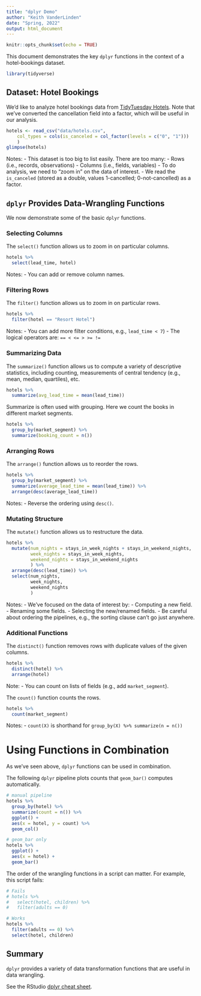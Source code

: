 ```yaml
---
title: "dplyr Demo"
author: "Keith VanderLinden"
date: "Spring, 2022"
output: html_document
---
```


```r
knitr::opts_chunk$set(echo = TRUE)
```

This document demonstrates the key `dplyr` functions in the context of a hotel-bookings dataset.

```r
library(tidyverse)
```

## Dataset: Hotel Bookings

We&rsquo;d like to analyze hotel bookings data from [TidyTuesday Hotels](https://github.com/rfordatascience/tidytuesday/blob/master/data/2020/2020-02-11/readme.md). Note that we&rsquo;ve converted the cancellation field into a factor, which will be useful in our analysis.

```r
hotels <- read_csv("data/hotels.csv", 
    col_types = cols(is_canceled = col_factor(levels = c("0", "1")))
    )
glimpse(hotels)
```

Notes:
- This dataset is too big to list easily. There are too many:
  - Rows (i.e., records, observations)
  - Columns (i.e., fields, variables)
- To do analysis, we need to "zoom in" on the data of interest.
- We read the `is_canceled` (stored as a double, values 1-cancelled; 0-not-cancelled) as a factor.

## `dplyr` Provides Data-Wrangling Functions

We now demonstrate some of the basic `dplyr` functions.

### Selecting Columns

The `select()` function allows us to zoom in on particular columns.

```r
hotels %>%
  select(lead_time, hotel)
```

Notes:
- You can add or remove column names.

### Filtering Rows

The `filter()` function allows us to zoom in on particular rows.

```r
hotels %>%
  filter(hotel == "Resort Hotel") 
```

Notes:
- You can add more filter conditions, e.g., `lead_time < 7`)
- The logical operators are:  `== < <= > >= !=`

### Summarizing Data

The `summarize()` function allows us to compute a variety of descriptive statistics, including counting, measurements of central tendency (e.g., mean, median, quartiles), etc.

```r
hotels %>%
  summarize(avg_lead_time = mean(lead_time))
```

Summarize is often used with grouping. Here we count the books in different market segments.

```r
hotels %>%
  group_by(market_segment) %>%
  summarize(booking_count = n())
```

### Arranging Rows

The `arrange()` function allows us to reorder the rows.

```r
hotels %>%
  group_by(market_segment) %>%
  summarize(average_lead_time = mean(lead_time)) %>%
  arrange(desc(average_lead_time))
```

Notes:
- Reverse the ordering using `desc()`.

### Mutating Structure

The `mutate()` function allows us to restructure the data.

```r
hotels %>%
  mutate(num_nights = stays_in_week_nights + stays_in_weekend_nights,
         week_nights = stays_in_week_nights,
         weekend_nights = stays_in_weekend_nights
         ) %>%
  arrange(desc(lead_time)) %>%
  select(num_nights,
         week_nights, 
         weekend_nights
         )  
```
Notes:
- We've focused on the data of interest by:
  - Computing a new field.
  - Renaming some fields.
  - Selecting the new/renamed fields.
- Be careful about ordering the pipelines, e.g., the sorting clause can't go just anywhere.

### Additional Functions

The `distinct()` function removes rows with duplicate values of the given columns.

```r
hotels %>%
  distinct(hotel) %>%
  arrange(hotel)
```
Note:
- You can count on lists of fields (e.g., add `market_segment`).

The `count()` function counts the rows.

```r
hotels %>%
  count(market_segment) 
```

Notes:
- `count(X)` is shorthand for `group_by(X) %>% summarize(n = n())`


# Using Functions in Combination

As we&rsquo;ve seen above, `dplyr` functions can be used in combination. 

The following `dplyr` pipeline plots counts that `geom_bar()` computes automatically.

```r
# manual pipeline
hotels %>%
  group_by(hotel) %>%
  summarize(count = n()) %>%
  ggplot() +
  aes(x = hotel, y = count) %>%
  geom_col()

# geom_bar only
hotels %>%
  ggplot() +
  aes(x = hotel) + 
  geom_bar()
```

The order of the wrangling functions in a script can matter. For example, this script fails:

```r
# Fails
# hotels %>%
#   select(hotel, children) %>%
#   filter(adults == 0)

# Works
hotels %>%
  filter(adults == 0) %>%
  select(hotel, children)
```

## Summary

`dplyr` provides a variety of data transformation functions that are useful in data wrangling.

See the RStudio [dplyr cheat sheet](https://raw.githubusercontent.com/rstudio/cheatsheets/main/data-transformation.pdf).
